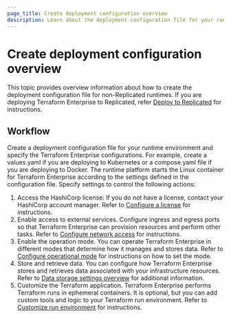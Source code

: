 ```yaml
---
page_title: Create deployment configuration overview
description: Learn about the deployment configuration file for your runtime environment 
---
```


# Create deployment configuration overview

This topic provides overview information about how to create the deployment configuration file for non-Replicated runtimes. If you are deploying Terraform Enterprise to Replicated, refer [Deploy to Replicated](/terraform/enterprise/deploy/replicated) for instructions.

## Workflow

Create a deployment configuration file for your runtime environment and specify the Terraform Enterprise configurations. For example, create a values.yaml if you are deploying to Kubernetes or a compose.yaml file if you are deploying to Docker. The runtime platform starts the Linux container for Terraform Enterprise according to the settings defined in the configuration file. Specify settings to control the following actions:

1. Access the HashiCorp license: If you do not have a license, contact your HashiCorp account manager. Refer to [Configure a license](/terraform/enterprise/deploy/configuration/license) for instructions.
1. Enable access to external services. Configure ingress and egress ports so that Terraform Enterprise can provision resources and perform other tasks. Refer to [Configure network access](/terraform/enterprise/deploy/configuration/network) for instructions.
1. Enable the operation mode. You can operate Terraform Enterprise in different modes that determine how it manages and stores data. Refer to [Configure operational mode](/terraform/enterprise/deploy/configuration/storage/configure-mode) for instructions on how to set the mode.
1. Store and retrieve data. You can configure how Terraform Enterprise stores and retrieves data associated with your infrastructure resources. Refer to [Data storage settings overview](/terraform/enterprise/deploy/configuration/storage/) for additional information.
1. Customize the Terraform application. Terraform Enterprise performs Terraform runs in ephemeral containers. It is optional, but you can add custom tools and logic to your Terraform run environment. Refer to [Customize run environment](/terraform/enterprise/deploy/custom-image) for instructions.  
